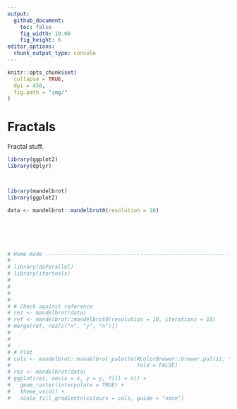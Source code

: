 ```yaml
---
output: 
  github_document:
    toc: false
    fig_width: 10.08
    fig_height: 6
editor_options: 
  chunk_output_type: console
---
```


```r
knitr::opts_chunk$set(
  collapse = TRUE,
  dpi = 450,
  fig.path = "img/"
)
```



# Fractals

Fractal stuff.


```r
library(ggplot2)
library(dplyr)



library(mandelbrot)
library(ggplot2)

data <- mandelbrot::mandelbrot0(resolution = 10)






# Home made ---------------------------------------------------------------
# 
# library(doParallel)
# library(itertools)
# 
# 
# 
# 
# # Check against reference
# rez <- mandelbrot(data)
# ref <- mandelbrot::mandelbrot0(resolution = 10, iterations = 10)
# merge(ref, rez[c("x", "y", "n")])
# 
# 
# 
# # Plot
# cols <- mandelbrot::mandelbrot_palette(RColorBrewer::brewer.pal(11, "Spectral"),
#                                        fold = FALSE)
# rez <- mandelbrot(data)
# ggplot(rez, aes(x = x, y = y, fill = n)) +
#   geom_raster(interpolate = TRUE) +
#   theme_void() +
#   scale_fill_gradientn(colours = cols, guide = "none")


```
